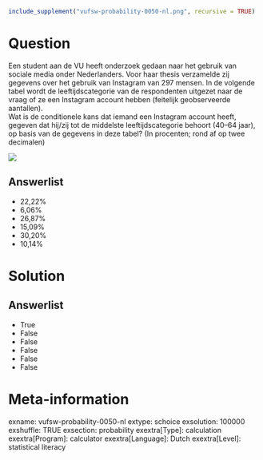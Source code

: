 ```r
include_supplement("vufsw-probability-0050-nl.png", recursive = TRUE)
```

Question
========
Een student aan de VU heeft onderzoek gedaan naar het gebruik van
sociale media onder Nederlanders. Voor haar thesis verzamelde zij
gegevens over het gebruik van Instagram van 297 mensen. In de volgende
tabel wordt de leeftijdscategorie van de respondenten uitgezet naar de
vraag of ze een Instagram account hebben (feitelijk geobserveerde
aantallen).  
Wat is de conditionele kans dat iemand een Instagram account heeft,
gegeven dat hij/zij tot de middelste leeftijdscategorie behoort (40–64
jaar), op basis van de gegevens in deze tabel? (In procenten; rond af op
twee decimalen)   
  
![](vufsw-probability-0050-nl.png)

Answerlist
----------
* 22,22%
* 6,06%
* 26,87%
* 15,09%
* 30,20%
* 10,14%

Solution
========










Answerlist
----------
* True
* False
* False
* False
* False
* False

Meta-information
================
exname: vufsw-probability-0050-nl
extype: schoice
exsolution: 100000
exshuffle: TRUE
exsection: probability
exextra[Type]: calculation
exextra[Program]: calculator
exextra[Language]: Dutch
exextra[Level]: statistical literacy


